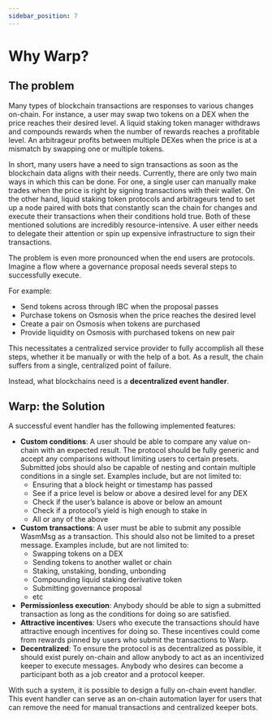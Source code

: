 ```yaml
---
sidebar_position: 7
---
```


# Why Warp?

## The problem

Many types of blockchain transactions are responses to various changes on-chain. For instance, a user may swap two tokens on a DEX when the price reaches their desired level. A liquid staking token manager withdraws and compounds rewards when the number of rewards reaches a profitable level. An arbitrageur profits between multiple DEXes when the price is at a mismatch by swapping one or multiple tokens. 

In short, many users have a need to sign transactions as soon as the blockchain data aligns with their needs. Currently, there are only two main ways in which this can be done. For one, a single user can manually make trades when the price is right by signing transactions with their wallet. On the other hand, liquid staking token protocols and arbitrageurs tend to set up a node paired with bots that constantly scan the chain for changes and execute their transactions when their conditions hold true. Both of these mentioned solutions are incredibly resource-intensive. A user either needs to delegate their attention or spin up expensive infrastructure to sign their transactions.

The problem is even more pronounced when the end users are protocols. Imagine a flow where a governance proposal needs several steps to successfully execute. 

For example:

- Send tokens across through IBC when the proposal passes
- Purchase tokens on Osmosis when the price reaches the desired level
- Create a pair on Osmosis when tokens are purchased
- Provide liquidity on Osmosis with purchased tokens on new pair

This necessitates a centralized service provider to fully accomplish all these steps, whether it be manually or with the help of a bot. As a result, the chain suffers from a single, centralized point of failure.

Instead, what blockchains need is a **decentralized event handler**.

## Warp: the Solution

A successful event handler has the following implemented features:

- **Custom conditions**: A user should be able to compare any value on-chain with an expected result. The protocol should be fully generic and accept any comparisons without limiting users to certain presets. Submitted jobs should also be capable of nesting and contain multiple conditions in a single set. Examples include, but are not limited to:
    - Ensuring that a block height or timestamp has passed
    - See if a price level is below or above a desired level for any DEX
    - Check if the user’s balance is above or below an amount
    - Check if a protocol’s yield is high enough to stake in
    - All or any of the above
- **Custom transactions**: A user must be able to submit any possible WasmMsg as a transaction. This should also not be limited to a preset message. Examples include, but are not limited to:
    - Swapping tokens on a DEX
    - Sending tokens to another wallet or chain
    - Staking, unstaking, bonding, unbonding
    - Compounding liquid staking derivative token
    - Submitting governance proposal
    - etc
- **Permissionless execution**: Anybody should be able to sign a submitted transaction as long as the conditions for doing so are satisfied.
- **Attractive incentives**: Users who execute the transactions should have attractive enough incentives for doing so. These incentives could come from rewards pinned by users who submit the transactions to Warp.
- **Decentralized**: To ensure the protocol is as decentralized as possible, it should exist purely on-chain and allow anybody to act as an incentivized keeper to execute messages. Anybody who desires can become a participant both as a job creator and a protocol keeper.

With such a system, it is possible to design a fully on-chain event handler. This event handler can serve as an on-chain automation layer for users that can remove the need for manual transactions and centralized keeper bots.

